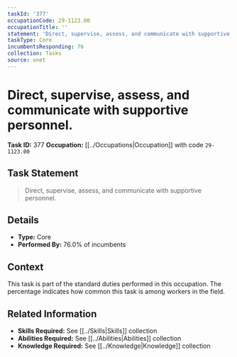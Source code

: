 ```yaml
---
taskId: '377'
occupationCode: 29-1123.00
occupationTitle: ''
statement: 'Direct, supervise, assess, and communicate with supportive personnel.'
taskType: Core
incumbentsResponding: 76
collection: Tasks
source: onet
---
```

# Direct, supervise, assess, and communicate with supportive personnel.

**Task ID:** 377
**Occupation:** [[../Occupations|Occupation]] with code `29-1123.00`

## Task Statement

> Direct, supervise, assess, and communicate with supportive personnel.

## Details

- **Type:** Core
- **Performed By:** 76.0% of incumbents

## Context

This task is part of the standard duties performed in this occupation. The percentage indicates how common this task is among workers in the field.

## Related Information

- **Skills Required:** See [[../Skills|Skills]] collection
- **Abilities Required:** See [[../Abilities|Abilities]] collection
- **Knowledge Required:** See [[../Knowledge|Knowledge]] collection
